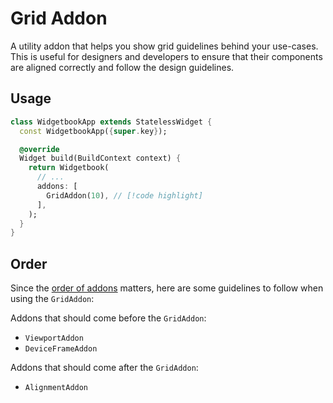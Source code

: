 # Grid Addon

A utility addon that helps you show grid guidelines behind your use-cases. This is useful for
designers and developers to ensure that their components are aligned correctly and follow the design guidelines.

## Usage

```dart title=widgetbook/lib/main.dart
class WidgetbookApp extends StatelessWidget {
  const WidgetbookApp({super.key});

  @override
  Widget build(BuildContext context) {
    return Widgetbook(
      // ...
      addons: [
        GridAddon(10), // [!code highlight]
      ],
    );
  }
}
```

## Order

Since the [order of addons](/addons/overview#order-of-addons) matters, here are some guidelines to follow when using the `GridAddon`:

Addons that should come before the `GridAddon`:

- `ViewportAddon`
- `DeviceFrameAddon`

Addons that should come after the `GridAddon`:

- `AlignmentAddon`
